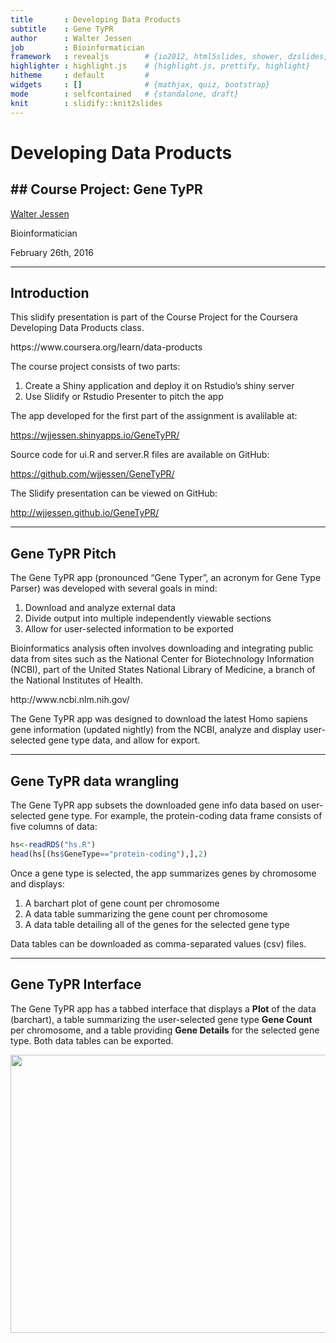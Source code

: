 ```yaml
---
title       : Developing Data Products 
subtitle    : Gene TyPR
author      : Walter Jessen
job         : Bioinformatician
framework   : revealjs        # {io2012, html5slides, shower, dzslides, ...}
highlighter : highlight.js    # {highlight.js, prettify, highlight}
hitheme     : default         # 
widgets     : []              # {mathjax, quiz, bootstrap}
mode        : selfcontained   # {standalone, draft}
knit        : slidify::knit2slides
---
```


<style>
.reveal h1 {
    font-size: 2em;
    color: #ffffff;
    text-align: left;
    padding-bottom: 10px;
    font-family: Verdana, sans-serif;
}

.reveal h2 {
    font-size: 1.5em;
    color: #ffffff;
    text-align: left;
    padding-bottom: 10px;
    font-family: Verdana, sans-serif;
}

.reveal p {
    font-size: 0.75em;
    color: #ffffff;
    text-align: left;
    padding-bottom: 10px;
    font-family: Verdana, sans-serif;
}

.reveal span.accent {
    color: #13DAEC;
}

.reveal ol {
    padding-bottom: 20px;
}

.reveal ol li {
    font-size: 0.7em;
    margin-left: 0px;
    color: #ffffff;
    text-align: left;
    padding-bottom: 5px;
    font-family: Verdana, sans-serif;
}

img {     
  width: 700px; 
  height: 445px;
}
</style>

# Developing Data Products
## Course Project: Gene TyPR
-------------------------------------


[Walter Jessen](http://www.walterjessen.com)

Bioinformatician 

February 26th, 2016

---

## Introduction

This slidify presentation is part of the Course Project for the Coursera Developing Data Products class.

https://www.coursera.org/learn/data-products

The course project consists of two parts:

1. Create a Shiny application and deploy it on Rstudio's shiny server
2. Use Slidify or Rstudio Presenter to pitch the app

The app developed for the first part of the assignment is avalilable at:

[https://wjjessen.shinyapps.io/GeneTyPR/](https://wjjessen.shinyapps.io/GeneTyPR/)

Source code for ui.R and server.R files are available on GitHub:

[https://github.com/wjjessen/GeneTyPR/](https://github.com/wjjessen/GeneTyPR/)

The Slidify presentation can be viewed on GitHub:

[http://wjjessen.github.io/GeneTyPR/](http://wjjessen.github.io/GeneTyPR/)

---

## Gene TyPR Pitch

The Gene TyPR app (pronounced "Gene Typer", an acronym for Gene Type Parser) was developed with several goals in mind:

1. Download and analyze external data
2. Divide output into multiple independently viewable sections
3. Allow for user-selected information to be exported

Bioinformatics analysis often involves downloading and integrating public data from sites such as the National Center for Biotechnology Information (NCBI), part of the United States National Library of Medicine, a branch of the National Institutes of Health.

http://www.ncbi.nlm.nih.gov/

The Gene TyPR app was designed to download the latest Homo sapiens gene information (updated nightly) from the NCBI, analyze and display user-selected gene type data, and allow for export.

---

## Gene TyPR data wrangling

The Gene TyPR app subsets the downloaded gene info data based on user-selected gene type. For example, the protein-coding data frame consists of five columns of data:

```r
hs<-readRDS("hs.R")
head(hs[(hs$GeneType=="protein-coding"),],2)
```

Once a gene type is selected, the app summarizes genes by chromosome and displays:

1. A barchart plot of gene count per chromosome
2. A data table summarizing the gene count per chromosome
3. A data table detailing all of the genes for the selected gene type

Data tables can be downloaded as comma-separated values (csv) files.

---

## Gene TyPR Interface

The Gene TyPR app has a tabbed interface that displays a **<span class=accent>Plot</span>** of the data (barchart), a table summarizing the user-selected gene type **<span class=accent>Gene Count</span>** per chromosome, and a table providing **<span class=accent>Gene Details</span>** for the selected gene type. Both data tables can be exported.

<img src='assets/img/gene-typr.png'></img>
